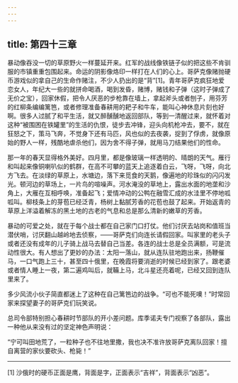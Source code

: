 ```yaml
---
---
---
```

title: 第四十三章
---




暴动像吞没一切的草原野火一样蔓延开来。红军的战线像铁链子似的把这些不肯驯服的市镇重重包围起来。命运的阴影像烙印一样打在人们的心上。哥萨克像赌抛硬币游戏似的拿自己的生命作赌注，不少人扔出的是“背”[1]。青年哥萨克疯狂地爱恋女人，年纪大一些的就拼命喝酒，喝到发昏，赌博，赌钱和子弹（这时子弹成了无价之宝），回家休假，把令人厌恶的步枪靠在墙上，拿起斧头或者刨子，用芬芳的红柳条编编篱笆，或者修理准备春耕用的耙子和牛车，能叫心神休息片刻也好啊。很多人过腻了和平生活，就又醉醺醺地返回部队，等到一清醒过来，就怀着对这种“被围困在铁罐里”的生活的仇恨，徒步去冲锋，迎头向机枪冲去，要不，就在狂怒之下，策马飞奔，不觉身下还有马匹，风也似的去夜袭，捉到了俘虏，就像原始的野人一样，残酷地虐杀他们，因为舍不得子弹，就用马刀结果他们的性命。

那一年的春天显得格外美好。四月里，都是像玻璃一样透明的、晴朗的天气。雁行和叫起来像铜喇叭似的鹤群，在高不可攀的蓝天上追逐着白云，飞呀，飞呀，向北方飞去。在淡绿的草原上，水塘边，落下来觅食的天鹅，像遍地的珍珠似的闪闪发光。顿河边的草场上，一片鸟的喧噪声。河水淹没的草地上，露出水面的地垄和沙角上，大雁在互相呼唤，准备起飞；爱情冲动的公鸭在融雪汇成的水洼里不停地呱呱叫。柳枝条上的芽苞已经泛青，杨树上黏腻芳香的花苞也鼓了起来。开始返青的草原上洋溢着解冻的黑土地的古老的气息和总是那么清新的嫩草的芳香。

暴动的可爱之处，就在于每个战士都在自己家门口打仗。他们讨厌去站岗和值班当潜伏哨，讨厌翻山越岭地去侦察，——哥萨克们向连长请假回家。叫家里的老头子或者还没有成年的儿子骑上战马去替自己当差。各连的战士总是全员满额，可是流动性很大。有人想出了更妙的办法：太阳一落山，就从连队驻地跑出来，扬鞭催马，一口气跑上三十，甚至四十俄里，在晚霞将要消逝的时候已经到家了。跟老婆或者情人睡上一夜，第二遍鸡叫后，就鞴上马，北斗星还亮着呢，已经又回到连队里来了。

多少风流小伙子简直都迷上了这种在自己篱笆边的战争。“可也不能死噢！”时常回家来探望妻子的哥萨克们玩笑说。

总司令部特别担心春耕时节部队的开小差问题。库季诺夫专门视察了各部队，露出一种他从来没有过的坚定神色声明说：

“宁可叫田地荒了，一粒种子也不往地里撒，我也决不准许放哥萨克离队回家！擅自离营的家伙要砍头、枪毙！”



* * *



[1] 沙俄时的硬币正面是鹰，背面是字，正面表示“吉祥”，背面表示“凶恶”。